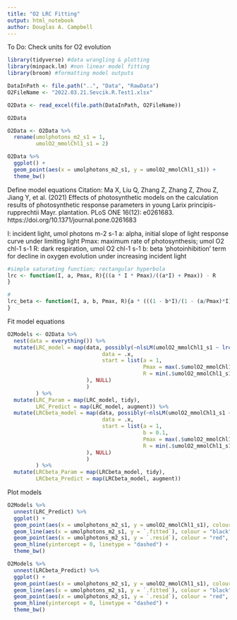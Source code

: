 ```yaml
---
title: "O2 LRC Fitting"
output: html_notebook
author: Douglas A. Campbell
---
```


To Do:
Check units for O2 evolution

```r
library(tidyverse) #data wrangling & plotting
library(minpack.lm) #non linear model fitting
library(broom) #formatting model outputs
```

```r
DataInPath <- file.path("..", "Data", "RawData")
O2FileName <- "2022.03.21.Sevcik.R.Test1.xlsx"
```


```r
O2Data <- read_excel(file.path(DataInPath, O2FileName))

O2Data
```

```r
O2Data <- O2Data %>%
  rename(umolphotons_m2_s1 = 1,
         umolO2_mmolChl1_s1 = 2)
```

```r
O2Data %>%
  ggplot() +
  geom_point(aes(x = umolphotons_m2_s1, y = umolO2_mmolChl1_s1)) +
  theme_bw()

```
Define model equations
Citation: Ma X, Liu Q, Zhang Z, Zhang Z, Zhou Z, Jiang Y, et al. (2021) Effects of photosynthetic
models on the calculation results of photosynthetic response parameters in young Larix principis-
rupprechtii Mayr. plantation. PLoS ONE 16(12): e0261683. https://doi.org/10.1371/journal.pone.0261683

I: incident light, umol photons m-2 s-1
a: alpha, initial slope of light response curve under limiting light
Pmax: maximum rate of photosynthesis; umol O2 chl-1 s-1
R: dark respiration, umol O2 chl-1 s-1
b: beta 'photoinhibition' term for decline in oxygen evolution under increasing incident light
```r
#simple saturating function; rectangular hyperbola
lrc <- function(I, a, Pmax, R){((a * I * Pmax)/((a*I) + Pmax)) - R
}

#
lrc_beta <- function(I, a, b, Pmax, R){a * (((1 - b*I)/(1 - (a/Pmax)*I))*I) - R
}

```

Fit model equations
```r
O2Models <- O2Data %>%
  nest(data = everything()) %>%
  mutate(LRC_model = map(data, possibly(~nlsLM(umolO2_mmolChl1_s1 ~ lrc(I = umolphotons_m2_s1, a, Pmax, R),
                              data = .x,
                              start = list(a = 1,
                                           Pmax = max(.$umolO2_mmolChl1_s1, na.rm = TRUE),
                                           R = min(.$umolO2_mmolChl1_s1, na.rm = TRUE))
                         ), NULL)
                         )
         ) %>%
  mutate(LRC_Param = map(LRC_model, tidy),
         LRC_Predict = map(LRC_model, augment)) %>%
  mutate(LRCbeta_model = map(data, possibly(~nlsLM(umolO2_mmolChl1_s1 ~ lrc_beta(I = umolphotons_m2_s1, a, b, Pmax, R),
                              data = .x,
                              start = list(a = 1,
                                           b = 0.1,
                                           Pmax = max(.$umolO2_mmolChl1_s1, na.rm = TRUE),
                                           R = min(.$umolO2_mmolChl1_s1, na.rm = TRUE))
                         ), NULL)
                         )
         ) %>%
  mutate(LRCbeta_Param = map(LRCbeta_model, tidy),
         LRCbeta_Predict = map(LRCbeta_model, augment))

```

Plot models
```r
O2Models %>%
  unnest(LRC_Predict) %>%
  ggplot() +
  geom_point(aes(x = umolphotons_m2_s1, y = umolO2_mmolChl1_s1), colour = "green") +
  geom_line(aes(x = umolphotons_m2_s1, y = `.fitted`), colour = "black") +
  geom_point(aes(x = umolphotons_m2_s1, y = `.resid`), colour = "red", size = 0.5) +
  geom_hline(yintercept = 0, linetype = "dashed") + 
  theme_bw()

O2Models %>%
  unnest(LRCbeta_Predict) %>%
  ggplot() +
  geom_point(aes(x = umolphotons_m2_s1, y = umolO2_mmolChl1_s1), colour = "green") +
  geom_line(aes(x = umolphotons_m2_s1, y = `.fitted`), colour = "black") +
  geom_point(aes(x = umolphotons_m2_s1, y = `.resid`), colour = "red", size = 0.5) +
  geom_hline(yintercept = 0, linetype = "dashed") + 
  theme_bw()
```

